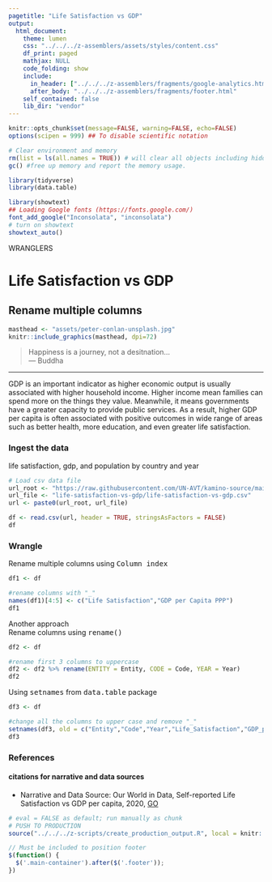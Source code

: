 ```yaml
---
pagetitle: "Life Satisfaction vs GDP"
output:
  html_document:
    theme: lumen
    css: "../../../z-assemblers/assets/styles/content.css"
    df_print: paged
    mathjax: NULL
    code_folding: show
    include:
      in_header: ["../../../z-assemblers/fragments/google-analytics.html", "../../../z-assemblers/fragments/header.html"]
      after_body: "../../../z-assemblers/fragments/footer.html"
    self_contained: false
    lib_dir: "vendor"
---
```


```r

knitr::opts_chunk$set(message=FALSE, warning=FALSE, echo=FALSE)
options(scipen = 999) ## To disable scientific notation

# Clear environment and memory
rm(list = ls(all.names = TRUE)) # will clear all objects including hidden objects.
gc() #free up memory and report the memory usage.

library(tidyverse)
library(data.table)

library(showtext)
## Loading Google fonts (https://fonts.google.com/)
font_add_google("Inconsolata", "inconsolata")
# turn on showtext
showtext_auto()

```

<div class="activity">
WRANGLERS  
</div>

# Life Satisfaction vs GDP
## Rename multiple columns

```r

masthead <- "assets/peter-conlan-unsplash.jpg"
knitr::include_graphics(masthead, dpi=72)

```

> Happiness is a journey, not a desitnation...\
--- Buddha\

***

GDP is an important indicator as higher economic output is usually associated with higher household income. Higher income mean families can spend more on the things they value. Meanwhile, it means governments have a greater capacity to provide public services. As a result, higher GDP per capita is often associated with positive outcomes in wide range of areas such as better health, more education, and even greater life satisfaction. 


### Ingest the data
life satisfaction, gdp, and population by country and year

```r

# Load csv data file
url_root <- "https://raw.githubusercontent.com/UN-AVT/kamino-source/main/sources/0-shared/data/"
url_file <- "life-satisfaction-vs-gdp/life-satisfaction-vs-gdp.csv"
url <- paste0(url_root, url_file)

df <- read.csv(url, header = TRUE, stringsAsFactors = FALSE)
df

```


### Wrangle
Rename multiple columns using <kbd>Column index</kbd> 

```r

df1 <- df

#rename columns with "_"
names(df1)[4:5] <- c("Life Satisfaction","GDP per Capita PPP")
df1

```
Another approach
\
Rename columns using <kbd>rename()</kbd> 


```r

df2 <- df

#rename first 3 columns to uppercase
df2 <- df2 %>% rename(ENTITY = Entity, CODE = Code, YEAR = Year)
df2


```

Using <kbd>setnames</kbd> from <kbd>data.table</kbd> package

```r

df3 <- df

#change all the columns to upper case and remove "_"
setnames(df3, old = c("Entity","Code","Year","Life_Satisfaction","GDP_per_Capita_PPP","Population"), new = c("ENTITY","CODE","YEAR","LIFE SATISFACTION","GDP PER CAPITA PPP","POPULATION"))
df3


```


### References
#### citations for narrative and data sources

* Narrative and Data Source: Our World in Data, Self-reported Life Satisfaction vs GDP per capita, 2020, [GO](https://ourworldindata.org/happiness-and-life-satisfaction){target="_blank"}


```r

# eval = FALSE as default; run manually as chunk
# PUSH TO PRODUCTION
source("../../../z-scripts/create_production_output.R", local = knitr::knit_global())

```



```js

// Must be included to position footer
$(function() {
  $('.main-container').after($('.footer'));
})

```


